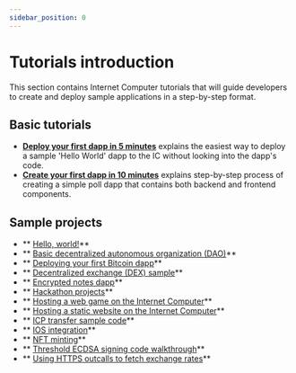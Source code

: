 ```yaml
---
sidebar_position: 0
---
```

# Tutorials introduction

This section contains Internet Computer tutorials that will guide developers to create and deploy sample applications in a step-by-step format.

## Basic tutorials

- **[Deploy your first dapp in 5 minutes](./deploy_sample_app.md)** explains the easiest way to deploy a sample 'Hello World' dapp to the IC without looking into the dapp's code.
- **[Create your first dapp in 10 minutes](./02_create_your_first_app/index.md)** explains step-by-step process of creating a simple poll dapp that contains both backend and frontend components.

## Sample projects
- ** [Hello, world!](../samples/hello)**
- ** [Basic decentralized autonomous organization (DAO)](../samples/dao)**
- ** [Deploying your first Bitcoin dapp](../samples/deploying-your-first-bitcoin-dapp)**
- ** [Decentralized exchange (DEX) sample](../samples/dex)**
- ** [Encrypted notes dapp](../samples/encrypted-notes)**
- ** [Hackathon projects](../samples/hackathon-projects)**
- ** [Hosting a web game on the Internet Computer](../samples/host-a-webgame)**
- ** [Hosting a static website on the Internet Computer](../samples/host-a-website)**
- ** [ICP transfer sample code](../samples/token-transfer)**
- ** [IOS integration](../samples/ios-integration)**
- ** [NFT minting](../samples/nft)**
- ** [Threshold ECDSA signing code walkthrough](../samples/t-ecdsa-sample)**
- ** [Using HTTPS outcalls to fetch exchange rates](../samples/http-requests-exchange-rates)**